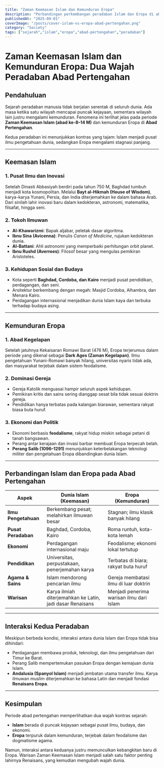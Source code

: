 ```yaml
---
title: "Zaman Keemasan Islam dan Kemunduran Eropa"
description: "Perbandingan perkembangan peradaban Islam dan Eropa di abad pertengahan"
publishedAt: "2025-09-01"
coverImage: "/posts/cover-islam-vs-eropa-abad-pertengahan.png"
category: "Society"
tags: ["sejarah","islam","eropa","abad-pertengahan","peradaban"]
---
```


# Zaman Keemasan Islam dan Kemunduran Eropa: Dua Wajah Peradaban Abad Pertengahan

## Pendahuluan

Sejarah peradaban manusia tidak berjalan serentak di seluruh dunia. Ada masa ketika satu wilayah mencapai puncak kejayaan, sementara wilayah lain justru mengalami kemunduran. Fenomena ini terlihat jelas pada periode **Zaman Keemasan Islam (abad ke-8–14 M)** dan kemunduran Eropa di **Abad Pertengahan**.

Kedua peradaban ini menunjukkan kontras yang tajam: Islam menjadi pusat ilmu pengetahuan dunia, sedangkan Eropa mengalami stagnasi panjang.

---

## Keemasan Islam

### 1. Pusat Ilmu dan Inovasi

Setelah Dinasti Abbasiyah berdiri pada tahun 750 M, Baghdad tumbuh menjadi kota kosmopolitan. Melalui **Bayt al-Hikmah (House of Wisdom)**, karya-karya Yunani, Persia, dan India diterjemahkan ke dalam bahasa Arab. Dari sinilah lahir inovasi baru dalam kedokteran, astronomi, matematika, filsafat, hingga seni.

### 2. Tokoh Ilmuwan

- **Al-Khawarizmi**: Bapak aljabar, peletak dasar algoritma.
- **Ibnu Sina (Avicenna)**: Penulis _Canon of Medicine_, rujukan kedokteran dunia.
- **Al-Battani**: Ahli astronomi yang memperbaiki perhitungan orbit planet.
- **Ibnu Rushd (Averroes)**: Filosof besar yang mengulas pemikiran Aristoteles.

### 3. Kehidupan Sosial dan Budaya

- Kota seperti **Baghdad, Cordoba, dan Kairo** menjadi pusat pendidikan, perdagangan, dan seni.
- Arsitektur berkembang dengan megah: Masjid Cordoba, Alhambra, dan Menara Kairo.
- Perdagangan internasional menjadikan dunia Islam kaya dan terbuka terhadap budaya asing.

---

## Kemunduran Eropa

### 1. Abad Kegelapan

Setelah jatuhnya Kekaisaran Romawi Barat (476 M), Eropa terjerumus dalam periode yang dikenal sebagai **Dark Ages (Zaman Kegelapan)**. Ilmu pengetahuan Yunani-Romawi banyak hilang, universitas nyaris tidak ada, dan masyarakat terjebak dalam sistem feodalisme.

### 2. Dominasi Gereja

- Gereja Katolik menguasai hampir seluruh aspek kehidupan.
- Pemikiran kritis dan sains sering dianggap sesat bila tidak sesuai doktrin gereja.
- Pendidikan hanya terbatas pada kalangan biarawan, sementara rakyat biasa buta huruf.

### 3. Ekonomi dan Politik

- Ekonomi berbasis **feodalisme**, rakyat hidup miskin sebagai petani di tanah bangsawan.
- Perang antar kerajaan dan invasi barbar membuat Eropa terpecah belah.
- **Perang Salib (1096–1291)** menunjukkan keterbelakangan teknologi militer dan pengetahuan Eropa dibandingkan dunia Islam.

---

## Perbandingan Islam dan Eropa pada Abad Pertengahan

| Aspek                | Dunia Islam (Keemasan)                                    | Eropa (Kemunduran)                       |
| -------------------- | --------------------------------------------------------- | ---------------------------------------- |
| **Ilmu Pengetahuan** | Berkembang pesat; melahirkan ilmuwan besar                | Stagnan; ilmu klasik banyak hilang       |
| **Pusat Peradaban**  | Baghdad, Cordoba, Kairo                                   | Roma runtuh, kota-kota lemah             |
| **Ekonomi**          | Perdagangan internasional maju                            | Feodalisme; ekonomi lokal tertutup       |
| **Pendidikan**       | Universitas, perpustakaan, penerjemahan karya             | Terbatas di biara; rakyat buta huruf     |
| **Agama & Sains**    | Islam mendorong pencarian ilmu                            | Gereja membatasi ilmu di luar doktrin    |
| **Warisan**          | Karya ilmiah diterjemahkan ke Latin, jadi dasar Renaisans | Menjadi penerima warisan ilmu dari Islam |

---

## Interaksi Kedua Peradaban

Meskipun berbeda kondisi, interaksi antara dunia Islam dan Eropa tidak bisa dihindari:

- Perdagangan membawa produk, teknologi, dan ilmu pengetahuan dari Timur ke Barat.
- Perang Salib mempertemukan pasukan Eropa dengan kemajuan dunia Islam.
- **Andalusia (Spanyol Islam)** menjadi jembatan utama transfer ilmu. Karya ilmuwan muslim diterjemahkan ke bahasa Latin dan menjadi fondasi **Renaisans Eropa**.

---

## Kesimpulan

Periode abad pertengahan memperlihatkan dua wajah kontras sejarah:

- **Islam** berada di puncak kejayaan sebagai pusat ilmu, budaya, dan ekonomi.
- **Eropa** terpuruk dalam kemunduran, terjebak dalam feodalisme dan dogmatisme agama.

Namun, interaksi antara keduanya justru memunculkan kebangkitan baru di Eropa. Warisan Zaman Keemasan Islam menjadi salah satu faktor penting lahirnya Renaisans, yang kemudian mengubah wajah dunia.
